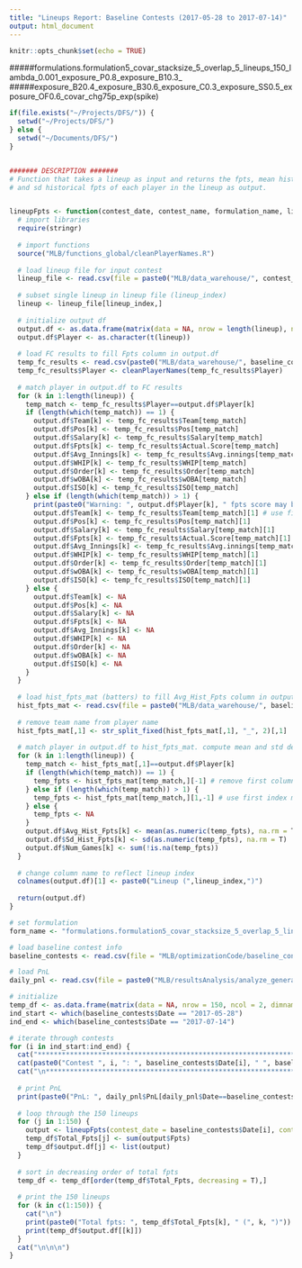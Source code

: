 ```yaml
---
title: "Lineups Report: Baseline Contests (2017-05-28 to 2017-07-14)"
output: html_document
---
```


```r
knitr::opts_chunk$set(echo = TRUE)
```


#####formulations.formulation5_covar_stacksize_5_overlap_5_lineups_150_lambda_0.001_exposure_P0.8_exposure_B10.3_
#####exposure_B20.4_exposure_B30.6_exposure_C0.3_exposure_SS0.5_exposure_OF0.6_covar_chg75p_exp(spike)


```r
if(file.exists("~/Projects/DFS/")) {
  setwd("~/Projects/DFS/")
} else {
  setwd("~/Documents/DFS/")
}


####### DESCRIPTION #######
# Function that takes a lineup as input and returns the fpts, mean historical fpts,
# and sd historical fpts of each player in the lineup as output.


lineupFpts <- function(contest_date, contest_name, formulation_name, lineup_index) {
  # import libraries
  require(stringr)
  
  # import functions
  source("MLB/functions_global/cleanPlayerNames.R") 
  
  # load lineup file for input contest
  lineup_file <- read.csv(file = paste0("MLB/data_warehouse/", contest_date, "/", contest_name, "/lineups/", formulation_name, ".csv"), stringsAsFactors = F, header = T)
  
  # subset single lineup in lineup file (lineup_index)
  lineup <- lineup_file[lineup_index,]
  
  # initialize output df
  output.df <- as.data.frame(matrix(data = NA, nrow = length(lineup), ncol = 13, dimnames = list(NULL, c("Player", "Team", "Pos", "Salary", "Fpts", "Avg_Hist_Fpts", "Sd_Hist_Fpts", "Num_Games", "Avg_Innings", "WHIP", "Order", "wOBA", "ISO"))))
  output.df$Player <- as.character(t(lineup))
  
  # load FC results to fill Fpts column in output.df
  temp_fc_results <- read.csv(paste0("MLB/data_warehouse/", baseline_contests$Date[i], "/player_results.csv"), stringsAsFactors = F, header = T)
  temp_fc_results$Player <- cleanPlayerNames(temp_fc_results$Player)
  
  # match player in output.df to FC results
  for (k in 1:length(lineup)) {
    temp_match <- temp_fc_results$Player==output.df$Player[k]
    if (length(which(temp_match)) == 1) {
      output.df$Team[k] <- temp_fc_results$Team[temp_match]
      output.df$Pos[k] <- temp_fc_results$Pos[temp_match]
      output.df$Salary[k] <- temp_fc_results$Salary[temp_match]
      output.df$Fpts[k] <- temp_fc_results$Actual.Score[temp_match]
      output.df$Avg_Innings[k] <- temp_fc_results$Avg.innings[temp_match]
      output.df$WHIP[k] <- temp_fc_results$WHIP[temp_match]
      output.df$Order[k] <- temp_fc_results$Order[temp_match]
      output.df$wOBA[k] <- temp_fc_results$wOBA[temp_match]
      output.df$ISO[k] <- temp_fc_results$ISO[temp_match]
    } else if (length(which(temp_match)) > 1) {
      print(paste0("Warning: ", output.df$Player[k], " fpts score may be incorrect b/c same name on different teams."))
      output.df$Team[k] <- temp_fc_results$Team[temp_match][1] # use first index match
      output.df$Pos[k] <- temp_fc_results$Pos[temp_match][1]
      output.df$Salary[k] <- temp_fc_results$Salary[temp_match][1]
      output.df$Fpts[k] <- temp_fc_results$Actual.Score[temp_match][1]
      output.df$Avg_Innings[k] <- temp_fc_results$Avg.innings[temp_match][1]
      output.df$WHIP[k] <- temp_fc_results$WHIP[temp_match][1]
      output.df$Order[k] <- temp_fc_results$Order[temp_match][1]
      output.df$wOBA[k] <- temp_fc_results$wOBA[temp_match][1]
      output.df$ISO[k] <- temp_fc_results$ISO[temp_match][1]
    } else {
      output.df$Team[k] <- NA
      output.df$Pos[k] <- NA
      output.df$Salary[k] <- NA
      output.df$Fpts[k] <- NA
      output.df$Avg_Innings[k] <- NA
      output.df$WHIP[k] <- NA
      output.df$Order[k] <- NA
      output.df$wOBA[k] <- NA
      output.df$ISO[k] <- NA
    }
  }
  
  # load hist_fpts_mat (batters) to fill Avg_Hist_Fpts column in output.df
  hist_fpts_mat <- read.csv(file = paste0("MLB/data_warehouse/", baseline_contests$Date[i], "/hist_fpts_mat.csv"), stringsAsFactors = F, header = T, check.names = F)
  
  # remove team name from player name
  hist_fpts_mat[,1] <- str_split_fixed(hist_fpts_mat[,1], "_", 2)[,1]
  
  # match player in output.df to hist_fpts_mat. compute mean and std dev
  for (k in 1:length(lineup)) {
    temp_match <- hist_fpts_mat[,1]==output.df$Player[k]
    if (length(which(temp_match)) == 1) {
      temp_fpts <- hist_fpts_mat[temp_match,][-1] # remove first column element (player sname)
    } else if (length(which(temp_match)) > 1) {
      temp_fpts <- hist_fpts_mat[temp_match,][1,-1] # use first index match
    } else {
      temp_fpts <- NA
    }
    output.df$Avg_Hist_Fpts[k] <- mean(as.numeric(temp_fpts), na.rm = T)
    output.df$Sd_Hist_Fpts[k] <- sd(as.numeric(temp_fpts), na.rm = T)
    output.df$Num_Games[k] <- sum(!is.na(temp_fpts))
  }
  
  # change column name to reflect lineup index
  colnames(output.df)[1] <- paste0("Lineup (",lineup_index,")")
  
  return(output.df)
}

# set formulation
form_name <- "formulations.formulation5_covar_stacksize_5_overlap_5_lineups_150_lambda_0.001_exposure_P0.8_exposure_B10.3_exposure_B20.4_exposure_B30.6_exposure_C0.3_exposure_SS0.5_exposure_OF0.6_covar_chg75p_exp(spike)"

# load baseline contest info
baseline_contests <- read.csv(file = "MLB/optimizationCode/baseline_contests.csv", stringsAsFactors = F, header = T)

# load PnL
daily_pnl <- read.csv(file = paste0("MLB/resultsAnalysis/analyze_generated_lineups/", form_name, "/daily_pnl.csv"), header = T, stringsAsFactors = F)

# initialize
temp_df <- as.data.frame(matrix(data = NA, nrow = 150, ncol = 2, dimnames = list(NULL, c("Total_Fpts","output.df"))))
ind_start <- which(baseline_contests$Date == "2017-05-28")
ind_end <- which(baseline_contests$Date == "2017-07-14")

# iterate through contests
for (i in ind_start:ind_end) {
  cat("***********************************************************************************************\n")
  cat(paste0("Contest ", i, ": ", baseline_contests$Date[i], " ", baseline_contests$Contest_names[i]))
  cat("\n***********************************************************************************************\n")
  
  # print PnL
  print(paste0("PnL: ", daily_pnl$PnL[daily_pnl$Date==baseline_contests$Date[i]]))
  
  # loop through the 150 lineups
  for (j in 1:150) {
    output <- lineupFpts(contest_date = baseline_contests$Date[i], contest_name = baseline_contests$Contest_names[i], formulation_name = "formulations.formulation5_covar_stacksize_5_overlap_5_lineups_150_lambda_0.001_exposure_P0.8_exposure_B10.3_exposure_B20.4_exposure_B30.6_exposure_C0.3_exposure_SS0.5_exposure_OF0.6_covar_chg75p_exp(spike)", lineup_index = j)
    temp_df$Total_Fpts[j] <- sum(output$Fpts)
    temp_df$output.df[j] <- list(output)
  }
  
  # sort in decreasing order of total fpts
  temp_df <- temp_df[order(temp_df$Total_Fpts, decreasing = T),]
  
  # print the 150 lineups
  for (k in c(1:150)) {
    cat("\n")
    print(paste0("Total fpts: ", temp_df$Total_Fpts[k], " (", k, ")"))
    print(temp_df$output.df[[k]])
  }
  cat("\n\n\n")
}

```






